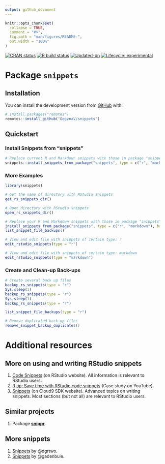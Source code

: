 ```yaml
---
output: github_document
---
```


<!-- README.md is generated from README.Rmd. Please edit that file -->

```r
knitr::opts_chunk$set(
  collapse = TRUE,
  comment = "#>",
  fig.path = "man/figures/README-",
  out.width = "100%"
)
```



<!-- badges: start -->
[![CRAN status](https://www.r-pkg.org/badges/version/snippets)](https://CRAN.R-project.org/package=snippets)
[![R build status](https://github.com/GegznaV/snippets/workflows/R-CMD-check/badge.svg)](https://github.com/GegznaV/snippets/actions)
[![Updated-on](https://img.shields.io/badge/Updated%20on-`r gsub('-', '--', Sys.Date())`-yellowgreen.svg)](/commits/master)
[![Lifecycle: experimental](https://img.shields.io/badge/lifecycle-experimental-orange.svg)](https://www.tidyverse.org/lifecycle/#experimental)
<!-- badges: end -->

<!-- [![GitHub version](https://img.shields.io/badge/GitHub-v`r packageVersion("snippets")`-brightgreen.svg)](https://github.com/GegznaV/snippets) -->
<!-- [![Updated-on](https://img.shields.io/badge/Updated%20on-`r gsub('-', '--', Sys.Date())`-yellowgreen.svg)]() -->
<!-- [![Codecov test coverage](https://codecov.io/gh/GegznaV/snippets/branch/master/graph/badge.svg)](https://codecov.io/gh/GegznaV/snippets?branch=master) -->

# Package `snippets`

<!-- (`r packageVersion("snippets")`) -->
## Installation

<!-- You can install the released version of snippets from [CRAN](https://CRAN.R-project.org) with: -->

<!-- ``` r -->
<!-- install.packages("snippets") -->
<!-- ``` -->

You can install the development version from [GitHub](https://github.com/) with:

``` r
# install.packages("remotes")
remotes::install_github("GegznaV/snippets")
```


## Quickstart


### Install Snippets from "snippets"

```r
# Replace current R and Markdown snippets with those in package "snippets"
snippets::install_snippets_from_package("snippets", type = c("r", "markdown"), backup = TRUE)
```


### More Examples

```r
library(snippets)
```

```r
# Get the name of directory with RStudio snippets
get_rs_snippets_dir()
```

```r
# Open directory with RStudio snippets
open_rs_snippets_dir()
```

```r
# Replace your R and Markdown snippets with those in package "snippets"
install_snippets_from_package("snippets", type = c("r", "markdown"), backup = TRUE)
list_snippet_file_backups()
```

```r
# View and edit file with snippets of certain type: r
edit_rstudio_snippets(type = "r")
```

```r
# View and edit file with snippets of certain type: markdown
edit_rstudio_snippets(type = "markdown")
```


### Create and Clean-up Back-ups

```r
# Create several back up files
backup_rs_snippets(type = "r")
Sys.sleep(1)
backup_rs_snippets(type = "r")
Sys.sleep(1)
backup_rs_snippets(type = "r")
```

```r
list_snippet_file_backups(type = "r")
```

```r
# Remove duplicated back-up files
remove_snippet_backup_duplicates()
```




<!-- 

### Revert to a Certain Version of Back-up 

1. List all back-up files and select the one of interest.
    ```r
    list_snippet_file_backups(type = "r")
    ```
    ```r
    #> c:/.R/snippets/r.snippets
    #> c:/.R/snippets/r.snippets--backup-2019-11-12-033948
    #> c:/.R/snippets/r.snippets--backup-2019-10-31-015042
    ```
2. Restore the back-up of interest, e.g.:
    ```r
    restore_snippets_from_backup("r.snippets--backup-2019-10-31-015042")
    ```
    ```r
    #> v Back-up file was found: 'r.snippets--backup-2019-10-31-015042'
    #> i Snippets' type: r
    #> v Current 'r.snippets' file was backed up:
    #>   'r.snippets' -> 'r.snippets--backup-2020-01-05-012602'
    #> v Snippets were restored from the back-up file:
    #>   'r.snippets--backup-2019-10-31-015042' -> 'r.snippets'.
    ```
-->


# Additional resources

## More on using and writing RStudio snippets

1. [Code Snippets](https://support.rstudio.com/hc/en-us/articles/204463668-Code-Snippets)
   (on RStudio website).
   All information is relevant to RStudio users.
2. [R tip: Save time with RStudio code snippets](https://www.youtube.com/watch?v=h_i__VTSurU) 
   (Case study on YouTube).
3. [Snippets](https://cloud9-sdk.readme.io/docs/snippets) (on Cloud9 SDK website).
   Advanced topics on writing snippets.
   Most sections (but not all) are relevant to RStudio users.


## Similar projects

1. Package [**snippr**](https://github.com/dgrtwo/snippr).


## More snippets

1. [Snippets](https://github.com/dgrtwo/snippets) by @dgrtwo.
1. [Snippets](https://github.com/gadenbuie/snippets) by @gadenbuie.
<!-- 2. [R snippets](https://github.com/Hellerz/hellerz/blob/6180ad13d73c7ff826c9cf514840bbbd899d5873/scripts/ace/snippets/r.snippets) by @Hellerz -->
<!-- 3. [markdown snippets](https://github.com/Hellerz/hellerz/blob/6180ad13d73c7ff826c9cf514840bbbd899d5873/scripts/ace/snippets/markdown.snippets) by @Hellerz -->
<!-- 4. [R snippets](https://github.com/dick7/vimrc/blob/81a78437c9d6f45c3372e6998f4a8a832890c243/sources_non_forked/vim-snippets/snippets/r.snippets) by @dick7 -->
<!-- 5. [markdown snippets](https://github.com/dick7/vimrc/blob/81a78437c9d6f45c3372e6998f4a8a832890c243/sources_non_forked/vim-snippets/snippets/markdown.snippets) by @dick7 -->

<!-- <div style="text-align:right;">`r Sys.Date()`</div> -->
